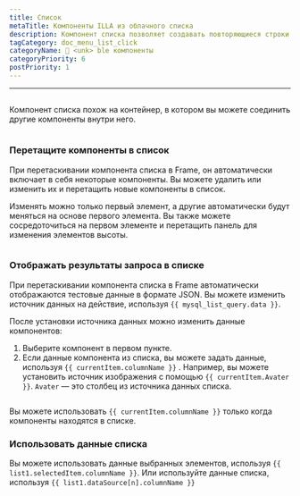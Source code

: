 ```yaml
---
title: Список
metaTitle: Компоненты ILLA из облачного списка
description: Компонент списка позволяет создавать повторяющиеся строки данных, внешний вид которых определяется вами.
tagCategory: doc_menu_list_click
categoryName: 🧬 <unk> ble компоненты
categoryPriority: 6
postPriority: 1
---
```


* * *

## <Heading hidden>Список</Heading>

Компонент списка похож на контейнер, в котором вы можете соединить другие компоненты внутри него.

<img
  src='https://cdn.illacloud.com/official-website/img/docs/assemble/list.png'
  alt=""
/>

### Перетащите компоненты в список

При перетаскивании компонента списка в Frame, он автоматически включает в себя некоторые компоненты. Вы можете удалить или изменить их и перетащить новые компоненты в список. 

Изменять можно только первый элемент, а другие автоматически будут меняться на основе первого элемента. Вы также можете сосредоточиться на первом элементе и перетащить панель для изменения элементов высоты.

<img
  src='https://cdn.illacloud.com/official-website/img/docs/assemble/list1.png'
  alt=""
/>

### Отображать результаты запроса в списке

При перетаскивании компонента списка в Frame автоматически отображаются тестовые данные в формате JSON. Вы можете изменить источник данных на действие, используя `{{ mysql_list_query.data }}`. 

После установки источника данных можно изменить данные компонентов:

1.  Выберите компонент в первом пункте. 
2.  Если данные компонента из списка, вы можете задать данные, используя `{{ currentItem.columnName }}` . Например, вы можете установить источник изображения с помощью `{{ currentItem.Avater }}`. `Avater` — это столбец из источника данных списка.

<img
  src='https://cdn.illacloud.com/official-website/img/docs/assemble/list2.png'
  alt=""
/>

Вы можете использовать `{{ currentItem.columnName }}` только когда компоненты находятся в списке. 

### Использовать данные списка

Вы можете использовать данные выбранных элементов, используя `{{ list1.selectedItem.columnName }}`. Или используйте данные списка, используя `{{ list1.dataSource[n].columnName }}`

<img
  src='https://cdn.illacloud.com/official-website/img/docs/assemble/list3.png'
  alt=""
/>
